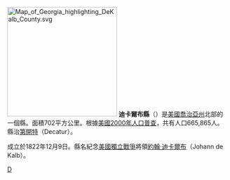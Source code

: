 {{Otheruses|迪卡尔布县|subject=美國喬治亞州的一個縣|other=同名的縣}}
[[File:Map_of_Georgia_highlighting_DeKalb_County.svg|250px]]
'''迪卡爾布縣'''（{{lang-en|DeKalb County}}）是[[美國|美國]][[喬治亞州|喬治亞州]]北部的一個縣。面積702平方公里。根據[[美國2000年人口普查|美國2000年人口普查]]，共有人口665,865人。縣治[[第開特_(喬治亞州)|第開特]]（Decatur）。

成立於1822年12月9日。縣名紀念[[美國獨立戰爭|美國獨立戰爭]]將領[[約翰·迪卡爾布|約翰·迪卡爾布]]（Johann de Kalb）。

{{迪卡爾布縣 (喬治亞州)}}
{{佐治亚州}}

[[Category:佐治亚州行政区划|D]]